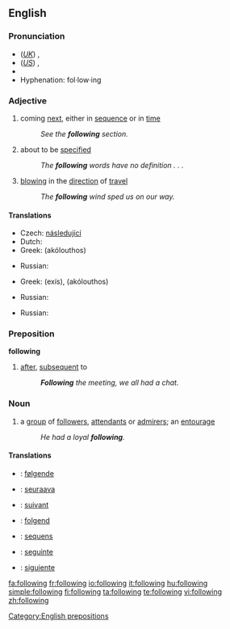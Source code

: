 ==English==

{{rank|business|mean|manner|385|following|fell|different|care}}

===Pronunciation===
*(''[[Received Pronunciation|UK]]'') {{IPA|/ˈfɒləʊɪŋ/}}, {{SAMPA|/"fQl@UIN/}}
*(''[[General American|US]]'') {{IPA|/ˈfɑloʊɪŋ/}}, {{SAMPA|/"fAloUIN/}}
*{{audio|en-us-following.ogg|Audio (US)}}
*Hyphenation: fol&middot;low&middot;ing

===Adjective===
{{en-adj|-}}

# coming [[next]], either in [[sequence]] or in [[time]]
#:''See the '''following''' section.''
# about to be [[specified]]
#:''The '''following''' words have no definition . . .''
# {{context|of a wind}} [[blowing]] in the [[direction]] of [[travel]]
#:''The '''following''' wind sped us on our way.''

====Translations====
{{trans-top|next in sequence or time}}
* Czech: [[následující]]
* Dutch: {{t+|nl|volgende}}
* Greek: {{t|el|ακόλουθος|m|sc=Grek}} (akólouthos)
{{trans-mid}}
* Russian: {{t|ru|следующий|sc=Cyrl|tr=sl'édujuš'ij}}
{{trans-bottom}}
{{trans-top|to be specified}}
* Greek: {{t|el|εξής|sc=Grek}} (exís), {{t|el|ακόλουθος|m|sc=Grek}} (akólouthos)
{{trans-mid}}
* Russian: {{t|ru|следующий|sc=Cyrl|tr=sl'édujuš'ij}}
{{trans-bottom}}
{{trans-top|wind blowing}}
{{trans-mid}}
* Russian: {{t|ru|попутный|sc=Cyrl|tr=popútnyj}}
{{trans-bottom}}

===Preposition===
'''following'''

# [[after]], [[subsequent]] to
#:'' '''Following''' the meeting, we all had a chat.''

===Noun===
{{en-noun}}
# a [[group]] of [[follower]]s, [[attendant]]s or [[admirer]]s; an [[entourage]]
#:''He had a loyal '''following'''.''

====Translations====
{{checktrans-top}}
*{{ttbc|Danish}}: [[følgende]]
*{{ttbc|Finnish}}: [[seuraava]]
*{{ttbc|French}}: [[suivant]]
*{{ttbc|German}}: [[folgend]]
{{checktrans-mid}}
*{{ttbc|Latin}}: [[sequens]]
*{{ttbc|Portuguese}}: [[seguinte]]
*{{ttbc|Spanish}}: [[siguiente]]
{{checktrans-bottom}}

[[Category:English prepositions]]

[[fa:following]]
[[fr:following]]
[[io:following]]
[[it:following]]
[[hu:following]]
[[simple:following]]
[[fi:following]]
[[ta:following]]
[[te:following]]
[[vi:following]]
[[zh:following]]
